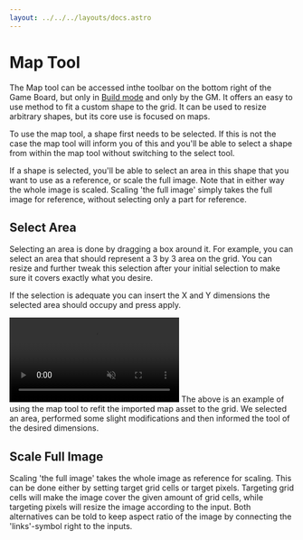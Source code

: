 ```yaml
---
layout: ../../../layouts/docs.astro
---
```


# Map Tool

The Map tool can be accessed inthe toolbar on the bottom right of the Game Board, but only in [Build mode](/docs/tools-overview/#toolbar-and-modes) and only by the GM.
It offers an easy to use method to fit a custom shape to the grid.
It can be used to resize arbitrary shapes, but its core use is focused on maps.

To use the map tool, a shape first needs to be selected.
If this is not the case the map tool will inform you of this and you'll be able to select a shape from within the map tool without switching to the select tool.

If a shape is selected, you'll be able to select an area in this shape that you want to use as a reference, or scale the full image.
Note that in either way the whole image is scaled.
Scaling 'the full image' simply takes the full image for reference, without selecting only a part for reference.

## Select Area

Selecting an area is done by dragging a box around it.
For example, you can select an area that should represent a 3 by 3 area on the grid.
You can resize and further tweak this selection after your initial selection to make sure it covers exactly what you desire.

If the selection is adequate you can insert the X and Y dimensions the selected area should occupy and press apply.

<video autoplay loop muted style="max-width: min(680px, 75vw);">
    <source src="/blog/release-0.20/maptool.webm" type="video/webm" />
    <source src="/blog/release-0.20/maptool.mp4" type="video/mp4" />
</video>
The above is an example of using the map tool to refit the imported map asset to the grid. We selected an area, performed
some slight modifications and then informed the tool of the desired dimensions.

## Scale Full Image

Scaling 'the full image' takes the whole image as reference for scaling.
This can be done either by setting target grid cells or target pixels.
Targeting grid cells will make the image cover the given amount of grid cells, while targeting pixels will resize the image according to the input.
Both alternatives can be told to keep aspect ratio of the image by connecting the 'links'-symbol right to the inputs.
